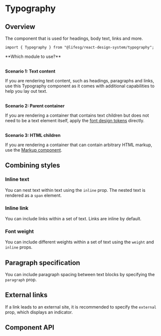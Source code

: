 
<Meta of={TypographyStories} />

# Typography

## Overview

The component that is used for headings, body text, links and more.

```tsx
import { Typography } from "@lifesg/react-design-system/typography";
```

<Canvas of={TypographyStories.TypographySet} />

<DocInfo>
  **Which module to use?**<br /><br />

**Scenario 1: Text content**

If you are rendering text content, such as headings, paragraphs and links, use
this Typography component as it comes with additional capabilities to help you
lay out text.<br /><br />

**Scenario 2: Parent container**

If you are rendering a container that contains text children but does not need
to be a text element itself, apply the [font design
tokens](/docs/foundations-font-introduction--docs) directly.<br /><br />

**Scenario 3: HTML children**

If you are rendering a container that can contain arbitrary HTML markup, use the
[Markup component](/docs/core-markup--docs).

</DocInfo>

## Combining styles

### Inline text

You can nest text within text using the `inline` prop. The nested text is
rendered as a `span` element.

<Canvas of={TypographyStories.InlineText} />

### Inline link

You can include links within a set of text. Links are inline by default.

<Canvas of={TypographyStories.InlineLink} />

### Font weight

You can include different weights within a set of text using the `weight` and
`inline` props.

<Canvas of={TypographyStories.MixedFontWeights} />

## Paragraph specification

You can include paragraph spacing between text blocks by specifying the
`paragraph` prop.

<Canvas of={TypographyStories.Paragraphs} />

## External links

If a link leads to an external site, it is recommended to specify the `external`
prop, which displays an indicator.

<Canvas of={TypographyStories.ExternalLink} />

## Component API

<PropsTable />
